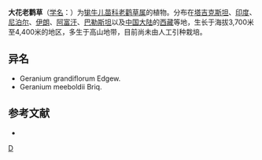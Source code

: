 {{Speciesbox 
| taxon = Geranium himalayense
| authority = Klotzsch
| image = Geranium himalayense, Cloppenburg (DE) P6244293.jpg
}}
'''大花老鹳草'''（[[学名|学名]]：{{lang|la|''Geranium himalayense''}}）为[[牻牛儿苗科|牻牛儿苗科]][[老鹳草属|老鹳草属]]的植物。分布在[[塔吉克斯坦|塔吉克斯坦]]、[[印度|印度]]、[[尼泊尔|尼泊尔]]、[[伊朗|伊朗]]、[[阿富汗|阿富汗]]、[[巴勒斯坦|巴勒斯坦]]以及[[中国大陆|中国大陆]]的[[西藏|西藏]]等地，生长于海拔3,700米至4,400米的地区，多生于高山地带，目前尚未由人工引种栽培。

== 异名 ==
* Geranium grandiflorum Edgew.
* Geranium meeboldii Briq.

== 参考文献 ==
<div class="references-small">
* {{cite web| url =http://www.bioinfo.cn/db05/KmzwSpecies.php?action=view&id=9696| title =大花老鹳草| work =《中国高等植物数据库全库》| publisher =中国科学院微生物研究所| author =昆明植物研究所| accessdate =2009-02-24| deadurl =yes| archiveurl =https://web.archive.org/web/20160305010023/http://www.bioinfo.cn/db05/KmzwSpecies.php?action=view&id=9696| archivedate =2016-03-05}}
</div>
{{Taxonbar|from=Q1411569}}

[[Category:老鹳草属|D]]